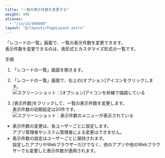 ```yaml
---
title: "一覧の表示件数を変更する"
weight: 400
aliases:
  - "/ja/id/040608"
layout: "@/layouts/PageLayout.astro"
---
```




「レコードの一覧」画面で、一覧の表示件数を変更できます。  
表示件数を変更できるのは、表形式とカスタマイズ形式の一覧です。

<Heading id="view_display_view">手順</Heading>
1. 「レコードの一覧」画面を開きます。

1. 「レコードの一覧」画面で、右上の[オプション]アイコンをクリックします。  
   <Img src="/k/kintone/img-ja/display_view_01.png" alt="スクリーンショット：[オプション]アイコンを枠線で強調している" />

1. [表示件数]をクリックして、一覧の表示件数を変更します。  
  表示件数の初期設定は20件です。
   <Img src="/k/kintone/img-ja/display_view_02.png" alt="スクリーンショット：表示件数のメニューが表示されている" />

<Note>

* 表示件数の変更は、各ユーザーごとに設定します。  
  アプリ管理者や<Kintone />システム管理者による変更はできません。
* 表示件数の設定はユーザーごとに保持されます。  
  設定したアプリやWebブラウザーだけでなく、他のアプリや他のWebブラウザーでも変更した表示件数が適用されます。


</Note>
